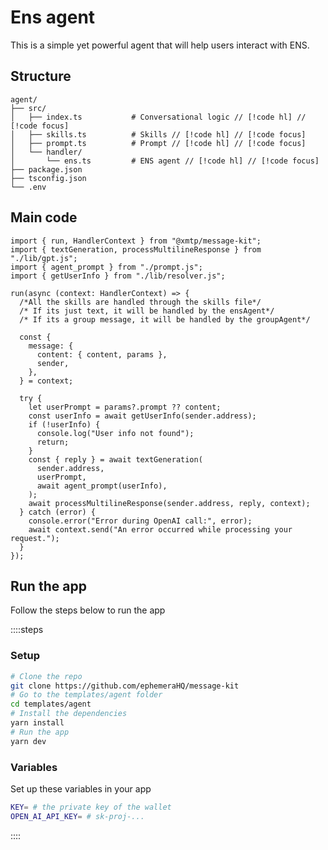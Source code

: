 # Ens agent

This is a simple yet powerful agent that will help users interact with ENS.

## Structure

```
agent/
├── src/
│   ├── index.ts           # Conversational logic // [!code hl] // [!code focus]
│   ├── skills.ts          # Skills // [!code hl] // [!code focus]
│   ├── prompt.ts          # Prompt // [!code hl] // [!code focus]
│   └── handler/
│       └── ens.ts         # ENS agent // [!code hl] // [!code focus]
├── package.json
├── tsconfig.json
└── .env
```

## Main code

```tsx [src/index.ts]
import { run, HandlerContext } from "@xmtp/message-kit";
import { textGeneration, processMultilineResponse } from "./lib/gpt.js";
import { agent_prompt } from "./prompt.js";
import { getUserInfo } from "./lib/resolver.js";

run(async (context: HandlerContext) => {
  /*All the skills are handled through the skills file*/
  /* If its just text, it will be handled by the ensAgent*/
  /* If its a group message, it will be handled by the groupAgent*/

  const {
    message: {
      content: { content, params },
      sender,
    },
  } = context;

  try {
    let userPrompt = params?.prompt ?? content;
    const userInfo = await getUserInfo(sender.address);
    if (!userInfo) {
      console.log("User info not found");
      return;
    }
    const { reply } = await textGeneration(
      sender.address,
      userPrompt,
      await agent_prompt(userInfo),
    );
    await processMultilineResponse(sender.address, reply, context);
  } catch (error) {
    console.error("Error during OpenAI call:", error);
    await context.send("An error occurred while processing your request.");
  }
});
```

## Run the app

Follow the steps below to run the app

::::steps

### Setup

```bash [cmd]
# Clone the repo
git clone https://github.com/ephemeraHQ/message-kit
# Go to the templates/agent folder
cd templates/agent
# Install the dependencies
yarn install
# Run the app
yarn dev
```

### Variables

Set up these variables in your app

```bash [.env]
KEY= # the private key of the wallet
OPEN_AI_API_KEY= # sk-proj-...
```

::::
